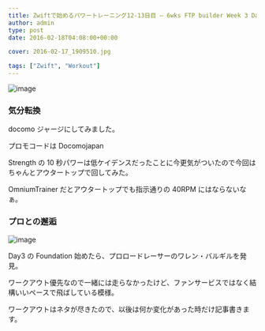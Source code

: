---
title: Zwiftで始めるパワートレーニング12-13日目 – 6wks FTP builder Week 3 Day 2-3
author: admin
type: post
date: 2016-02-18T04:08:00+00:00

cover: 2016-02-17_1909510.jpg

tags: ["Zwift", "Workout"]
---

![image](./2016-02-17_1909510.jpg)

### 気分転換

docomo ジャージにしてみました。

プロモコードは Docomojapan

Strength の 10 秒パワーは低ケイデンスだったことに今更気がついたので今回はちゃんとアウタートップで回してみた。

OmniumTrainer だとアウタートップでも指示通りの 40RPM にはならないなぁ。

### プロとの邂逅

![image](./DSC_7121.jpg)

Day3 の Foundation 始めたら、プロロードレーサーのワレン・バルギルを発見。

ワークアウト優先なので一緒には走らなかったけど、ファンサービスではなく結構いいペースで飛ばしている模様。

ワークアウトはネタが尽きたので、以後は何か変化があった時だけ記事書きます。

<LinkBox isAmazonLink url="https://www.amazon.co.jp/dp/B0050GL5GM/" />
